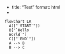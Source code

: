 -
title: "Test"
format: html
-

```mermaid
flowchart LR
  A(["`START`"]) 
  B["`Hello
  World`"]
  C(["`END`"])
  A --> B
  B --> C
```

